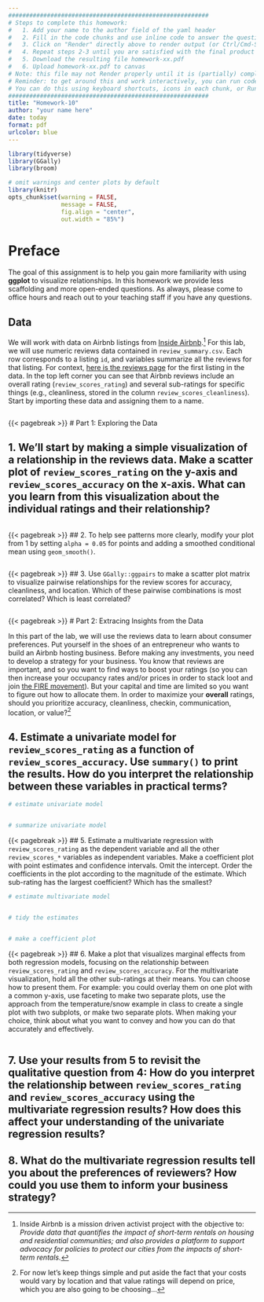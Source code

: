 ```yaml
---
#########################################################
# Steps to complete this homework:
#   1. Add your name to the author field of the yaml header
#   2. Fill in the code chunks and use inline code to answer the questions 
#   3. Click on "Render" directly above to render output (or Ctrl/Cmd-Shift-K)
#   4. Repeat steps 2-3 until you are satisfied with the final product
#   5. Download the resulting file homework-xx.pdf
#   6. Upload homework-xx.pdf to canvas
# Note: this file may not Render properly until it is (partially) completed
# Reminder: to get around this and work interactively, you can run code chunks on their own
# You can do this using keyboard shortcuts, icons in each chunk, or Run at the top right of this pane
#########################################################
title: "Homework-10"
author: "your name here"
date: today
format: pdf
urlcolor: blue
---
```


```r
library(tidyverse)
library(GGally)
library(broom)

# omit warnings and center plots by default
library(knitr)
opts_chunk$set(warning = FALSE, 
               message = FALSE,
               fig.align = "center",
               out.width = "85%")
```

# Preface

The goal of this assignment is to help you gain more familiarity with using **ggplot** to visualize relationships. In this homework we provide less scaffolding and more open-ended questions. As always, please come to office hours and reach out to your teaching staff if you have any questions.

## Data

We will work with data on Airbnb listings from [Inside Airbnb](http://insideairbnb.com).[^insideairbnb] For this lab, we will use numeric reviews data contained in `review_summary.csv`. Each row corresponds to a listing `id`, and variables summarize all the reviews for that listing. For context, [here is the reviews page](https://www.airbnb.com/rooms/2595/reviews) for the first listing in the data. In the top left corner you can see that Airbnb reviews include an overall rating (`review_scores_rating`) and several sub-ratings for specific things (e.g., cleanliness, stored in the column `review_scores_cleanliness`). Start by importing these data and assigning them to a name.
```r

```


{{< pagebreak >}}
# Part 1: Exploring the Data

## 1. We'll start by making a simple visualization of a relationship in the reviews data. Make a scatter plot of `review_scores_rating` on the y-axis and `review_scores_accuracy` on the x-axis. What can you learn from this visualization about the individual ratings and their relationship?
```r

```



{{< pagebreak >}}
## 2. To help see patterns more clearly, modify your plot from 1 by setting `alpha = 0.05` for points and adding a smoothed conditional mean using `geom_smooth()`.
```r

```



{{< pagebreak >}}
## 3. Use `GGally::ggpairs` to make a scatter plot matrix to visualize pairwise relationships for the review scores for accuracy, cleanliness, and location. Which of these pairwise combinations is most correlated? Which is least correlated?
```r

```




{{< pagebreak >}}
# Part 2: Extracing Insights from the Data

In this part of the lab, we will use the reviews data to learn about consumer preferences. Put yourself in the shoes of an entrepreneur who wants to build an Airbnb hosting business. Before making any investments, you need to develop a strategy for your business. You know that reviews are important, and so you want to find ways to boost your ratings (so you can then increase your occupancy rates and/or prices in order to stack loot and join [the FIRE movement](https://en.wikipedia.org/wiki/FIRE_movement)). But your capital and time are limited so you want to figure out how to allocate them. In order to maximize your **overall** ratings, should you prioritize accuracy, cleanliness, checkin, communication, location, or value?[^endogeneity]


## 4. Estimate a univariate model for `review_scores_rating` as a function of `review_scores_accuracy`. Use `summary()` to print the results. How do you interpret the relationship between these variables in practical terms?
```r
# estimate univariate model


# summarize univariate model

```



{{< pagebreak >}}
## 5. Estimate a multivariate regression with `review_scores_rating` as the dependent variable and all the other `review_scores_*` variables as independent variables. Make a coefficient plot with point estimates and confidence intervals. Omit the intercept. Order the coefficients in the plot according to the magnitude of the estimate. Which sub-rating has the largest coefficient? Which has the smallest?
```r
# estimate multivariate model


# tidy the estimates


# make a coefficient plot

```



{{< pagebreak >}}
## 6. Make a plot that visualizes marginal effects from both regression models, focusing on the relationship between `review_scores_rating` and `review_scores_accuracy`. For the multivariate visualization, hold all the other sub-ratings at their means. You can choose how to present them. For example: you could overlay them on one plot with a common y-axis, use faceting to make two separate plots, use the approach from the temperature/snow example in class to create a single plot with two subplots, or make two separate plots. When making your choice, think about what you want to convey and how you can do that accurately and effectively.
```r


```


## 7. Use your results from 5 to revisit the qualitative question from 4: How do you interpret the relationship between `review_scores_rating` and `review_scores_accuracy` using the multivariate regression results? How does this affect your understanding of the univariate regression results?




## 8. What do the multivariate regression results tell you about the preferences of reviewers? How could you use them to inform your business strategy?





[^insideairbnb]: Inside Airbnb is a mission driven activist project with the objective to: *Provide data that quantifies the impact of short-term rentals on housing and residential communities; and also provides a platform to support advocacy for policies to protect our cities from the impacts of short-term rentals.*

[^endogeneity]: For now let's keep things simple and put aside the fact that your costs would vary by location and that value ratings will depend on price, which you are also going to be choosing...
